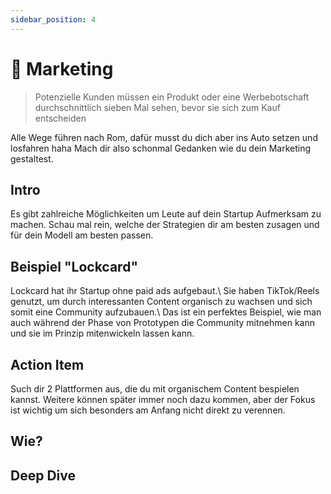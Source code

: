 ```yaml
---
sidebar_position: 4
---
```


# 🤩 Marketing

> Potenzielle Kunden müssen ein Produkt oder eine Werbebotschaft durchschnittlich sieben Mal sehen, bevor sie sich zum Kauf entscheiden

<Admonition icon="🫨">
Alle Wege führen nach Rom, dafür musst du dich aber ins Auto setzen und losfahren haha
Mach dir also schonmal Gedanken wie du dein Marketing gestaltest.
</Admonition>

## Intro

<TwoColumns>
  Es gibt zahlreiche Möglichkeiten um Leute auf dein Startup Aufmerksam zu machen.
  Schau mal rein, welche der Strategien dir am besten zusagen und für dein Modell am besten passen.
  <YouTube videoId="zG_IXr6NXAg"/>
</TwoColumns>

## Beispiel "Lockcard"

<TwoColumns>
  Lockcard hat ihr Startup ohne paid ads aufgebaut.\
  Sie haben TikTok/Reels genutzt, um durch interessanten Content organisch zu wachsen und sich somit eine Community aufzubauen.\
  Das ist ein perfektes Beispiel, wie man auch während der Phase von Prototypen die Community mitnehmen kann und sie im Prinzip mitenwickeln lassen kann.
  <YouTube videoId="tMZZgfkYO80"/>
</TwoColumns>

## Action Item

Such dir 2 Plattformen aus, die du mit organischem Content bespielen kannst.
Weitere können später immer noch dazu kommen, aber der Fokus ist wichtig um sich besonders am Anfang nicht direkt zu verennen.

## Wie?

<Tooltipp
  toolName="Notion"
  toolDescription="Achtung: Nicht erschrecken lassen, es ist sehr umfangreich - daher umso hilfreicher :)"
  toolSource="https://www.notion.so/notion/Marketing-Team-in-a-Box-7890a3c7b50245b4bdb9e5f4d7531e0f"
  buttonText="Dupliziere das Board"
/>

## Deep Dive

<TwoColumns>
  <YouTube videoId="R8DjaBleN7E" />
  <YouTube videoId="k2rpBhMY0ys" />
  <YouTube videoId="hyYCn_kAngI" />
  <YouTube videoId="IjS9eTpmhgk" />
</TwoColumns>
